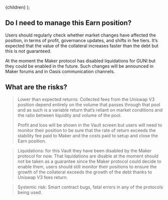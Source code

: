 
  <FaqLayout learnMoreUrl="https://kb.oasis.app/help/earn-with-dai-and-g-uni-multiply">{children}</FaqLayout>
);

## Do I need to manage this Earn position?

Users should regularly check whether market changes have affected the position, in terms of profit, governance updates, and shifts in fee tiers. It’s expected that the value of the collateral increases faster than the debt but this is not guaranteed.

At the moment the Maker protocol has disabled liquidations for GUNI but they could be enabled in the future. Such changes will be announced in Maker forums and in Oasis communication channels.

## What are the risks?

>Lower than expected returns: Collected fees from the Uniswap V3 position depend entirely on the volume that passes through that pool and as such is a variable return that’s reliant on market conditions and the ratio between liquidity and volume of the pool. 
>
>Profit and loss will be shown in the Vault screen but users will need to monitor their position to be sure that the rate of return exceeds the stability fee paid to Maker and the costs paid to setup and close the Earn position.

>Liquidations: for this Vault they have been disabled by the Maker protocol for now. That liquidations are disable at the moment should not be taken as a guarantee since the Maker protocol could decide to enable them, users should still monitor their positions to ensure the growth of the collateral exceeds the growth of the debt thanks to Uniswap V3 fees return.

>Systemic risk: Smart contract bugs, fatal errors in any of the protocols being used.